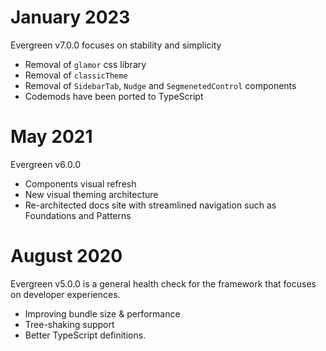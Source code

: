 # January 2023

Evergreen v7.0.0 focuses on stability and simplicity

- Removal of `glamor` css library
- Removal of `classicTheme`
- Removal of `SidebarTab`, `Nudge` and `SegmenetedControl` components
- Codemods have been ported to TypeScript

<Pane marginY={8} />

# May 2021

Evergreen v6.0.0

- Components visual refresh
- New visual theming architecture
- Re-architected docs site with streamlined navigation such as Foundations and Patterns

<Pane marginY={8} />

# August 2020

Evergreen v5.0.0 is a general health check for the framework that focuses on developer experiences.

- Improving bundle size & performance
- Tree-shaking support
- Better TypeScript definitions.
